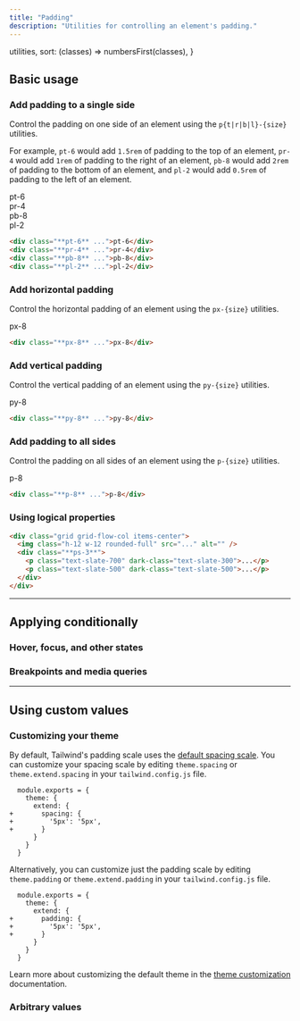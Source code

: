```yaml
---
title: "Padding"
description: "Utilities for controlling an element's padding."
---
```




  utilities,
  sort: (classes) => numbersFirst(classes),
}

## Basic usage

### Add padding to a single side

Control the padding on one side of an element using the `p{t|r|b|l}-{size}` utilities.

For example, `pt-6` would add `1.5rem` of padding to the top of an element, `pr-4` would add `1rem` of padding to the right of an element, `pb-8` would add `2rem` of padding to the bottom of an element, and `pl-2` would add `0.5rem` of padding to the left of an element.

<Example>
  <div class="flex flex-wrap items-start justify-center font-mono text-white text-sm font-bold leading-6 -mx-5">
    <div class="flex items-start">
      <div class="flex-none px-5">
        <div class="bg-purple-500 shadow-lg rounded-lg overflow-hidden">
          <div class="h-6 bg-stripes-white rounded-t-lg"></div>
          <div class="p-4">pt-6</div>
        </div>
      </div>
      <div class="flex-none px-5 pt-6">
        <div class="flex bg-purple-500 shadow-lg rounded-lg overflow-hidden">
          <div class="flex-none p-4">pr-4</div>
          <div class="flex-none w-4 bg-stripes-white"></div>
        </div>
      </div>
    </div>
    <div class="flex items-start">
      <div class="flex-none px-5 pt-6">
        <div class="bg-purple-500 shadow-lg rounded-lg overflow-hidden">
          <div class="p-4">pb-8</div>
          <div class="h-8 bg-stripes-white"></div>
        </div>
      </div>
      <div class="flex-none flex px-5 pt-6">
        <div class="flex bg-purple-500 shadow-lg rounded-lg overflow-hidden">
          <div class="flex-none w-2 bg-stripes-white"></div>
          <div class="flex-none p-4">pl-2</div>
        </div>
      </div>
    </div>
  </div>
</Example>

```html
<div class="**pt-6** ...">pt-6</div>
<div class="**pr-4** ...">pr-4</div>
<div class="**pb-8** ...">pb-8</div>
<div class="**pl-2** ...">pl-2</div>
```

### Add horizontal padding

Control the horizontal padding of an element using the `px-{size}` utilities.

<Example>
  <div class="flex justify-center font-mono text-white text-sm font-bold leading-6">
    <div class="bg-indigo-500 rounded-lg shadow-lg overflow-hidden flex">
      <div class="w-8 bg-stripes-white"></div>
      <div class="p-4">px-8</div>
      <div class="w-8 bg-stripes-white"></div>
    </div>
  </div>
</Example>

```html
<div class="**px-8** ...">px-8</div>
```

### Add vertical padding

Control the vertical padding of an element using the `py-{size}` utilities.

<Example>
  <div class="flex justify-center font-mono text-white text-sm font-bold leading-6">
    <div class="bg-pink-500 rounded-lg shadow-lg overflow-hidden">
      <div class="h-8 bg-stripes-white"></div>
      <div class="p-4">py-8</div>
      <div class="h-8 bg-stripes-white"></div>
    </div>
  </div>
</Example>

```html
<div class="**py-8** ...">py-8</div>
```

### Add padding to all sides

Control the padding on all sides of an element using the `p-{size}` utilities.

<Example>
  <div class="flex justify-center font-mono text-white text-sm font-bold leading-6">
    <div class="bg-violet-500 bg-stripes-white rounded-lg shadow-lg p-8">
      <div class="bg-violet-500 p-4">p-8</div>
    </div>
  </div>
</Example>

```html
<div class="**p-8** ...">p-8</div>
```

### Using logical properties
<LogicalPropertyExample property="padding"/>


```html
<div class="grid grid-flow-col items-center">
  <img class="h-12 w-12 rounded-full" src="..." alt="" />
  <div class="**ps-3**">
    <p class="text-slate-700" dark-class="text-slate-300">...</p>
    <p class="text-slate-500" dark-class="text-slate-500">...</p>
  </div>
</div>
```

---


## <Heading ignore>Applying conditionally</Heading>

### <Heading ignore>Hover, focus, and other states</Heading>

<HoverFocusAndOtherStates defaultClass="py-4" featuredClass="py-8" />

### <Heading ignore>Breakpoints and media queries</Heading>

<BreakpointsAndMediaQueries defaultClass="py-4" featuredClass="py-8" />

---

## Using custom values

### Customizing your theme

By default, Tailwind's padding scale uses the [default spacing scale](/docs/customizing-spacing). You can customize your spacing scale by editing `theme.spacing` or `theme.extend.spacing` in your `tailwind.config.js` file.

```diff-js tailwind.config.js
  module.exports = {
    theme: {
      extend: {
+       spacing: {
+         '5px': '5px',
+       }
      }
    }
  }
```

Alternatively, you can customize just the padding scale by editing `theme.padding` or `theme.extend.padding` in your `tailwind.config.js` file.

```diff-js tailwind.config.js
  module.exports = {
    theme: {
      extend: {
+       padding: {
+         '5px': '5px',
+       }
      }
    }
  }
```

Learn more about customizing the default theme in the [theme customization](/docs/theme#customizing-the-default-theme) documentation.

### Arbitrary values

<ArbitraryValues property="padding" featuredClass="p-[5px]" />
